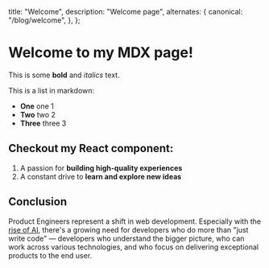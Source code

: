   title: "Welcome",
  description: "Welcome page",
  alternates: {
    canonical: "/blog/welcome",
  },
};

# Welcome to my MDX page!

This is some **bold** and _italics_ text.

This is a list in markdown:

- **One** one 1
- **Two** two 2
- **Three** three 3

## Checkout my React component:

1. A passion for **building high-quality experiences**
2. A constant drive to **learn and explore new ideas**

## Conclusion

Product Engineers represent a shift in web development. Especially with the [rise of AI](https://www.latent.space/p/ai-engineer), there's a growing need for developers who do more than "just write code" — developers who understand the bigger picture, who can work across various technologies, and who focus on delivering exceptional products to the end user.
